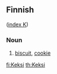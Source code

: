 ==Finnish==
([[Wiktionary:Finnish_index_k|index K]])

===Noun===

# [[biscuit]], [[cookie]]

[[fi:Keksi]]
[[th:Keksi]]